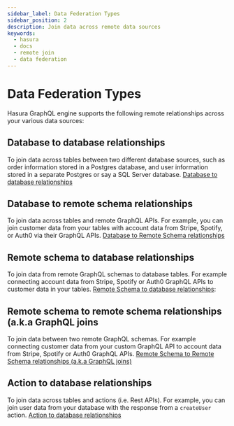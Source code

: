 ```yaml
---
sidebar_label: Data Federation Types
sidebar_position: 2
description: Join data across remote data sources
keywords:
  - hasura
  - docs
  - remote join
  - data federation
---
```


# Data Federation Types

Hasura GraphQL engine supports the following remote relationships across your various data sources:

## Database to database relationships
To join data across tables between two different database sources, such as order information stored in a Postgres
database, and user information stored in a separate Postgres or say a SQL Server database.
[Database to database relationships](/schema/postgres/remote-relationships/remote-source-relationships.mdx)

## Database to remote schema relationships
To join data across tables and remote GraphQL APIs. For example, you can join customer data from your tables with
account data from Stripe, Spotify, or Auth0 via their GraphQL APIs.
[Database to Remote Schema relationships](/schema/postgres/remote-relationships/remote-schema-relationships.mdx)

## Remote schema to database relationships
To join data from remote GraphQL schemas to database tables. For example connecting account data from Stripe, Spotify or
Auth0 GraphQL APIs to customer data in your tables.
[Remote Schema to database relationships](/remote-schemas/remote-relationships/remote-schema-db-relationships.mdx):

## Remote schema to remote schema relationships (a.k.a GraphQL joins
To join data between two remote GraphQL schemas. For example connecting customer data from your custom GraphQL API to
account data from Stripe, Spotify or Auth0 GraphQL APIs.
[Remote Schema to Remote Schema relationships (a.k.a GraphQL joins)](/remote-schemas/remote-relationships/remote-schema-relationships.mdx)

## Action to database relationships
To join data across tables and actions (i.e. Rest APIs). For example, you can join user data from your database with
the response from a `createUser` action.
[Action to database relationships](/schema/postgres/remote-relationships/action-relationships.mdx)